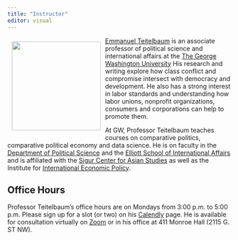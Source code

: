 ```yaml
---
title: "Instructor"
editor: visual
---
```


![](images/teitelbaum2.jpg){style="float:left;padding: 10px 10px 10px 10px;" fig-alt="Headshot of Professor Teitelbaum" width="200"}

[Emmanuel Teitelbaum](https://www.emmanuelteitelbaum.com/) is an associate professor of political science and international affairs at the [The George Washington University](https://www.gwu.edu/) His research and writing explore how class conflict and compromise intersect with democracy and development. He also has a strong interest in labor standards and understanding how labor unions, nonprofit organizations, consumers and corporations can help to promote them.

At GW, Professor Teitelbaum teaches courses on comparative politics, comparative political economy and data science. He is on faculty in the [Department of Political Science](https://politicalscience.columbian.gwu.edu/) and the [Elliott School of International Affairs](https://elliott.gwu.edu/) and is affiliated with the [Sigur Center for Asian Studies](https://sigur.elliott.gwu.edu/) as well as the Institute for [International Economic Policy](https://iiep.gwu.edu/).

## Office Hours

Professor Teitelbaum's office hours are on Mondays from 3:00 p.m. to 5:00 p.m. Please sign up for a slot (or two) on his [Calendly](https://calendly.com/emmanuel-teitelbaum) page. He is available for consultation virtually on [Zoom](https://gwu-edu.zoom.us/my/emmanuel.teitelbaum) or in his office at 411 Monroe Hall (2115 G. ST NW).
